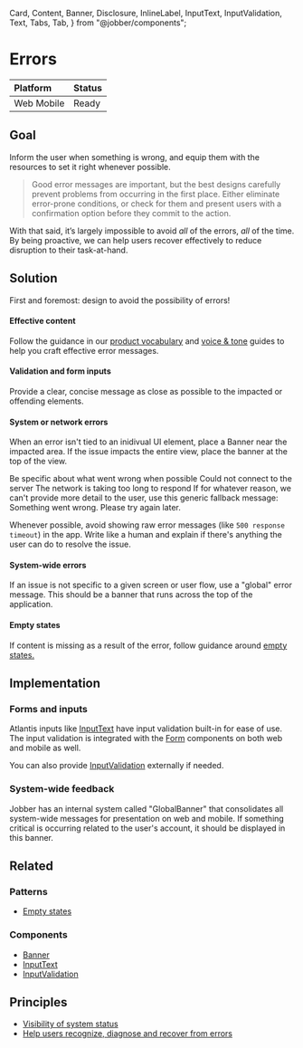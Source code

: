   Card,
  Content,
  Banner,
  Disclosure,
  InlineLabel,
  InputText,
  InputValidation,
  Text,
  Tabs,
  Tab,
} from "@jobber/components";

<Meta title="Patterns/Interaction" />

# Errors

| **Platform**                                                     | **Status**                                     |
| :--------------------------------------------------------------- | :--------------------------------------------- |
| <InlineLabel>Web</InlineLabel> <InlineLabel>Mobile</InlineLabel> | <InlineLabel color="green">Ready</InlineLabel> |

## Goal

Inform the user when something is wrong, and equip them with the resources to
set it right whenever possible.

> Good error messages are important, but the best designs carefully prevent
> problems from occurring in the first place. Either eliminate error-prone
> conditions, or check for them and present users with a confirmation option
> before they commit to the action.

With that said, it’s largely impossible to avoid _all_ of the errors, _all_ of
the time. By being proactive, we can help users recover effectively to reduce
disruption to their task-at-hand.

## Solution

First and foremost: design to avoid the possibility of errors!

#### Effective content

Follow the guidance in our [product vocabulary](../content/product-vocabulary)
and [voice & tone](../content/voice-and-tone) guides to help you craft effective
error messages.

#### Validation and form inputs

Provide a clear, concise message as close as possible to the impacted or
offending elements.

<Canvas>
  <InputText invalid placeholder="First name" />
  <InputValidation message="First name is required" />
</Canvas>

#### System or network errors

When an error isn't tied to an inidivual UI element, place a Banner near the
impacted area. If the issue impacts the entire view, place the banner at the top
of the view.

<Canvas>
  <Content>
    <Text>Be specific about what went wrong when possible</Text>
    <Banner type="error">
      <Text>Could not connect to the server</Text>
    </Banner>
    <Banner type="error">
      <Text>The network is taking too long to respond</Text>
    </Banner>
    <Text>
      If for whatever reason, we can't provide more detail to the user, use this
      generic fallback message:
    </Text>
    <Banner type="error">
      <Text>Something went wrong. Please try again later.</Text>
    </Banner>
  </Content>
</Canvas>

Whenever possible, avoid showing raw error messages (like
`500 response timeout`) in the app. Write like a human and explain if there's
anything the user can do to resolve the issue.

#### System-wide errors

If an issue is not specific to a given screen or user flow, use a "global" error
message. This should be a banner that runs across the top of the application.

<Figma url="https://www.figma.com/design/HXWXusJPZLmaJNGlKEpiyhXW/Product%2FBase?m=auto&node-id=21651-16&t=Xj6lgTxoUsgsDwGR-1" />

#### Empty states

If content is missing as a result of the error, follow guidance around
[empty states.](../patterns/empty-states)

## Implementation

### Forms and inputs

Atlantis inputs like [InputText](../components/InputText) have input validation
built-in for ease of use. The input validation is integrated with the
[Form](../components/Form) components on both web and mobile as well.

You can also provide [InputValidation](../components/InputValidation) externally
if needed.

### System-wide feedback

Jobber has an internal system called "GlobalBanner" that consolidates all
system-wide messages for presentation on web and mobile. If something critical
is occurring related to the user's account, it should be displayed in this
banner.

## Related

### Patterns

- [Empty states](../patterns/empty-states)

### Components

- [Banner](../components/Banner)
- [InputText](../components/InputValidation)
- [InputValidation](../components/InputValidation)

## Principles

- [Visibility of system status](https://www.nngroup.com/articles/visibility-system-status/)
- [Help users recognize, diagnose and recover from errors](https://www.nngroup.com/articles/ten-usability-heuristics/#toc-9-help-users-recognize-diagnose-and-recover-from-errors-9)
